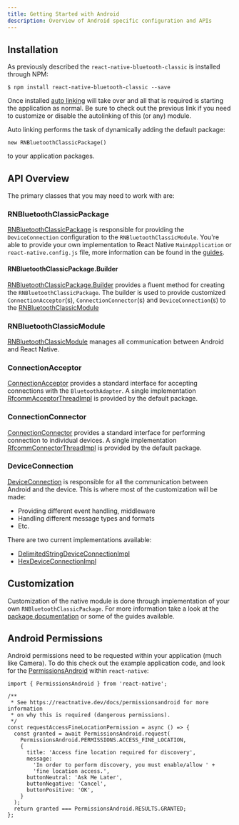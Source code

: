 ```yaml
---
title: Getting Started with Android
description: Overview of Android specific configuration and APIs
---
```


## Installation

As previously described the `react-native-bluetooth-classic` is installed through NPM:

```shell
$ npm install react-native-bluetooth-classic --save
```

Once installed [auto linking](https://github.com/react-native-community/cli/blob/master/docs/autolinking.md) will take over and all that is required is starting the application as normal.  Be sure to check out the previous link if you need to customize or disable the autolinking of this (or any) module.

Auto linking performs the task of dynamically adding the default package:

`new RNBluetoothClassicPackage()`

to your application packages.

## API Overview

The primary classes that you may need to work with are:

### RNBluetoothClassicPackage

[RNBluetoothClassicPackage](/android/rn-bluetooth-classic-package/) is responsible for providing the `DeviceConnection` configuration to the `RNBluetoothClassicModule`.  You're able to provide your own implementation to React Native `MainApplication` or `react-native.config.js` file, more information can be found in the [guides](/guides/customize-connection/).

#### RNBluetoothClassicPackage.Builder

[RNBluetoothClassicPackage.Builder](/android/rn-bluetooth-classic-package/#rnbluetoothclassicpackagebuilder) provides a fluent method for creating the `RNBluetoothClassicPackage`.  The builder is used to provide customized `ConnectionAcceptor`(s), `ConnectionConnector`(s) and `DeviceConnection`(s) to the [RNBluetoothClassicModule](/android/rn-bluetooth-classic-module/)

### RNBluetoothClassicModule

[RNBluetoothClassicModule](/android/rn-bluetooth-classic-module/) manages all communication between Android and React Native.

### ConnectionAcceptor

[ConnectionAcceptor](/android/connection-acceptor/) provides a standard interface for accepting connections with the `BluetoothAdapter`.  A single implementation [RfcommAcceptorThreadImpl](/android/connection-acceptor/#rfcommconnectionacceptorthreadimpl) is provided by the default package.

### ConnectionConnector

[ConnectionConnector](/android/connection-connector/) provides a standard interface for performing connection to individual devices.  A single implementation [RfcommConnectorThreadImpl](/android/conncetion-connector/#rfcommconnectorthreadimpl) is provided by the default package.

### DeviceConnection

[DeviceConnection](/android/device-connection/) is responsible for all the communication between Android and the device.  This is where most of the customization will be made:

- Providing different event handling, middleware
- Handling different message types and formats
- Etc.

There are two current implementations available:

- [DelimitedStringDeviceConnectionImpl](/android/device-connection/#delimitedstringdeviceconnectionimpl)
- [HexDeviceConnectionImpl](/android/device-connection/#hexdeviceconnectionimpl)

## Customization

Customization of the native module is done through implementation of your own `RNBluetoothClassicPackage`.  For more information take a look at the [package documentation](/android/rn-bluetooth-classic-package) or some of the guides available.

## Android Permissions

Android permissions need to be requested within your application (much like Camera).  To do this check out the example application code, and look for the [PermissionsAndroid](https://reactnative.dev/docs/permissionsandroid) within `react-native`:

```
import { PermissionsAndroid } from 'react-native';

/**
 * See https://reactnative.dev/docs/permissionsandroid for more information
 * on why this is required (dangerous permissions).
 */
const requestAccessFineLocationPermission = async () => {
  const granted = await PermissionsAndroid.request(
    PermissionsAndroid.PERMISSIONS.ACCESS_FINE_LOCATION,
    {
      title: 'Access fine location required for discovery',
      message:
        'In order to perform discovery, you must enable/allow ' +
        'fine location access.',
      buttonNeutral: 'Ask Me Later',
      buttonNegative: 'Cancel',
      buttonPositive: 'OK',
    }
  );
  return granted === PermissionsAndroid.RESULTS.GRANTED;
};
```

